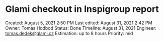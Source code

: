 # Glami checkout in Inspigroup report

Created: August 5, 2021 2:50 PM
Last edited: August 31, 2021 2:42 PM
Owner: Tomas Hodbod
Status: Done
Timeline: August 31, 2021
Engineer: tomas.dedek@glami.cz
Estimation: up to 8 hours
Priority: mid